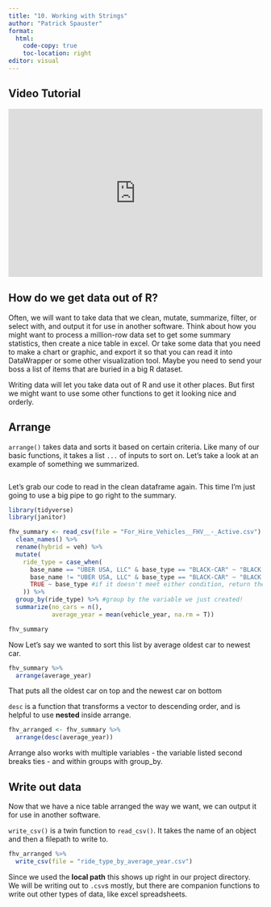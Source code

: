 ```yaml
---
title: "10. Working with Strings"
author: "Patrick Spauster"
format:
  html:
    code-copy: true
    toc-location: right
editor: visual
---
```


## Video Tutorial

```{=html}
<div style="max-width:608px"><div style="position:relative;padding-bottom:66.118421052632%"><iframe id="kaltura_player" src="https://cdnapisec.kaltura.com/p/1674401/sp/167440100/embedIframeJs/uiconf_id/23435151/partner_id/1674401?iframeembed=true&playerId=kaltura_player&entry_id=1_0c9gmqct&flashvars[streamerType]=auto&amp;flashvars[localizationCode]=en&amp;flashvars[sideBarContainer.plugin]=true&amp;flashvars[sideBarContainer.position]=left&amp;flashvars[sideBarContainer.clickToClose]=true&amp;flashvars[chapters.plugin]=true&amp;flashvars[chapters.layout]=vertical&amp;flashvars[chapters.thumbnailRotator]=false&amp;flashvars[streamSelector.plugin]=true&amp;flashvars[EmbedPlayer.SpinnerTarget]=videoHolder&amp;flashvars[dualScreen.plugin]=true&amp;flashvars[LeadWithHLSOnFlash]=true&amp;flashvars[Kaltura.addCrossoriginToIframe]=true&amp;&wid=1_9o78atzo" width="608" height="402" allowfullscreen webkitallowfullscreen mozAllowFullScreen allow="autoplay *; fullscreen *; encrypted-media *" sandbox="allow-downloads allow-forms allow-same-origin allow-scripts allow-top-navigation allow-pointer-lock allow-popups allow-modals allow-orientation-lock allow-popups-to-escape-sandbox allow-presentation allow-top-navigation-by-user-activation" frameborder="0" title="8. group by summarize" style="position:absolute;top:0;left:0;width:100%;height:100%"></iframe></div></div>
```
## How do we get data out of R?

Often, we will want to take data that we clean, mutate, summarize, filter, or select with, and output it for use in another software. Think about how you might want to process a million-row data set to get some summary statistics, then create a nice table in excel. Or take some data that you need to make a chart or graphic, and export it so that you can read it into DataWrapper or some other visualization tool. Maybe you need to send your boss a list of items that are buried in a big R dataset.

Writing data will let you take data out of R and use it other places. But first we might want to use some other functions to get it looking nice and orderly.

## Arrange

`arrange()` takes data and sorts it based on certain criteria. Like many of our basic functions, it takes a list `...` of inputs to sort on. Let's take a look at an example of something we summarized.

```r

```

Let's grab our code to read in the clean dataframe again. This time I'm just going to use a big pipe to go right to the summary.

```r
library(tidyverse)
library(janitor)

fhv_summary <- read_csv(file = "For_Hire_Vehicles__FHV__-_Active.csv") %>% 
  clean_names() %>% 
  rename(hybrid = veh) %>% 
  mutate(
    ride_type = case_when(
      base_name == "UBER USA, LLC" & base_type == "BLACK-CAR" ~ "BLACK CAR RIDESHARE",
      base_name != "UBER USA, LLC" & base_type == "BLACK-CAR" ~ "BLACK CAR NON-RIDESHARE",
      TRUE ~ base_type #if it doesn't meet either condition, return the base_type
    )) %>% 
  group_by(ride_type) %>% #group by the variable we just created!
  summarize(no_cars = n(),
            average_year = mean(vehicle_year, na.rm = T))

fhv_summary
```

Now Let's say we wanted to sort this list by average oldest car to newest car.

```r
fhv_summary %>% 
  arrange(average_year)
```

That puts all the oldest car on top and the newest car on bottom

`desc` is a function that transforms a vector to descending order, and is helpful to use **nested** inside arrange.

```r
fhv_arranged <- fhv_summary %>% 
  arrange(desc(average_year))
```

Arrange also works with multiple variables - the variable listed second breaks ties - and within groups with group_by.

## Write out data

Now that we have a nice table arranged the way we want, we can output it for use in another software.

`write_csv()` is a twin function to `read_csv()`. It takes the name of an object and then a filepath to write to.

```r
fhv_arranged %>% 
  write_csv(file = "ride_type_by_average_year.csv")
```

Since we used the **local path** this shows up right in our project directory. We will be writing out to `.csv`s mostly, but there are companion functions to write out other types of data, like excel spreadsheets.
